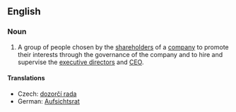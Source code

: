 ==English==
{{wikipedia}}
===Noun===
{{en-noun|sg=[[supervisory]] [[board]]}}

# A group of people chosen by the [[shareholder]]s of a [[company]] to promote their interests through the governance of the company and to hire and supervise the [[executive director]]s and [[CEO]].

====Translations====
{{trans-top|group}}
* Czech: [[dozorčí rada]] {{f}}
* German: [[Aufsichtsrat]] {{m}}
{{trans-mid}}
{{trans-bottom}}